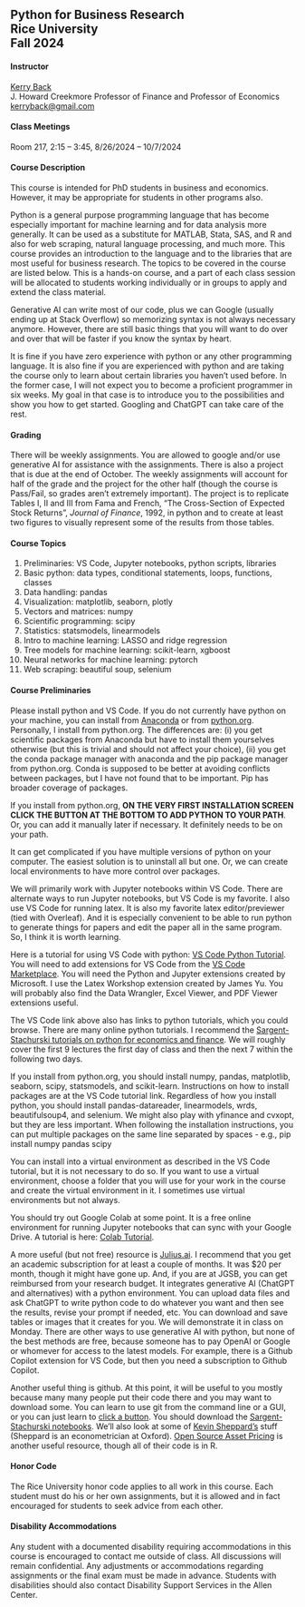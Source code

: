 ## Python for Business Research<br>Rice University<br>Fall 2024

#### Instructor

[Kerry Back](http://kerryback.com)
<br>
J. Howard Creekmore Professor of Finance and Professor of Economics<br>
<a href="mailto:kerryback@gmail.com">kerryback@gmail.com</a>

   
#### Class Meetings

Room 217, 2:15 -- 3:45, 8/26/2024 -- 10/7/2024

#### Course Description   

This course is intended for PhD students in business and economics.  However, it may be appropriate for students in other programs also.

Python is a general purpose programming language that has become especially important for machine learning and for data analysis more generally.  It can be used as a substitute for MATLAB, Stata, SAS, and R and also for web scraping, natural language processing, and much more.  This course provides an introduction to the language and to the 
libraries that are most useful for business research.  The topics to be covered in the course are listed below.  This is a hands-on course, and a part of each class session will be allocated to students working individually or in groups to apply and extend the class material.  

Generative AI can write most of our code, plus we can Google (usually ending up at Stack Overflow) so memorizing syntax is not always necessary anymore.  However, there are still basic things that you will want to do over and over that will be faster if you know the syntax by heart.  

It is fine if you have zero experience with python or any other programming language.  It is also fine if you are experienced with python and are taking the course only to learn about certain libraries you haven't used before.  In the former case, I will not expect you to become a proficient programmer in six weeks.  My goal in that case is to introduce you to the possibilities and show you how to get started.  Googling and ChatGPT can take care of the rest.

#### Grading

There will be weekly assignments.  You are allowed to google and/or use generative AI for assistance with the assignments.  There is also a project that is due at the end of October.  The weekly assignments will account for half of the grade and the project for the other half (though the course is Pass/Fail, so grades aren't extremely important).  The project is to replicate Tables I, II and III from Fama and French, "The Cross-Section of Expected Stock Returns", *Journal of Finance*, 1992, in python and to create at least two figures to visually represent some of the results from those tables.

#### Course Topics

1. Preliminaries: VS Code, Jupyter notebooks, python scripts, libraries
2. Basic python: data types, conditional statements, loops, functions, classes
3. Data handling: pandas
4. Visualization: matplotlib, seaborn, plotly
5. Vectors and matrices: numpy
6. Scientific programming: scipy
7. Statistics: statsmodels, linearmodels
8. Intro to machine learning: LASSO and ridge regression
9. Tree models for machine learning: scikit-learn, xgboost
10. Neural networks for machine learning: pytorch
11. Web scraping: beautiful soup, selenium


#### Course Preliminaries

Please install python and VS Code. If you do not currently have python on your machine, you can install from [Anaconda](https://www.anaconda.com/download) or from [python.org](https://www.python.org/).  Personally, I install from python.org.  The differences are: (i) you get scientific packages from Anaconda but have to install them yourselves otherwise (but this is trivial and should not affect your choice), (ii) you get the conda package manager with anaconda and the pip package manager from python.org.  Conda is supposed to be better at avoiding conflicts between packages, but I have not found that to be important.  Pip has broader coverage of packages.  

If you install from python.org, **ON THE VERY FIRST INSTALLATION SCREEN CLICK THE BUTTON AT THE BOTTOM TO ADD PYTHON TO YOUR PATH**.  Or, you can add it manually later if necessary.  It definitely needs to be on your path.

It can get complicated if you have multiple versions of python on your computer.  The easiest solution is to uninstall all but one.  Or, we can create local environments to have more control over packages.

We will primarily work with Jupyter notebooks within VS Code.  There are alternate ways to run Jupyter notebooks, but VS Code is my favorite.  I also use VS Code for running latex.  It is also my favorite latex editor/previewer (tied with Overleaf).  And it is especially convenient to be able to run python to generate things for papers and edit the paper all in the same program.  So, I think it is worth learning.

Here is a tutorial for using VS Code with python: [VS Code Python Tutorial](https://code.visualstudio.com/docs/python/python-tutorial).
You will need to add extensions for VS Code from the [VS Code Marketplace](https://marketplace.visualstudio.com/vscode).  You will need the Python and Jupyter extensions created by Microsoft.  I use the Latex Workshop extension created by James Yu.  You will probably also find the Data Wrangler, Excel Viewer, and PDF Viewer extensions useful.

The VS Code link above also has links to python tutorials, which you could browse.  There are many online python tutorials.  I recommend the [Sargent-Stachurski tutorials on python for economics and finance](https://python-programming.quantecon.org/intro.html).  We will roughly cover the first 9 lectures the first day of class and then the next 7 within the following two days.

If you install from python.org, you should install numpy, pandas, matplotlib, seaborn, scipy, statsmodels, and scikit-learn.  Instructions on how to install packages are at the VS Code tutorial link.  Regardless of how you install python, you should install pandas-datareader, linearmodels, wrds, beautifulsoup4, and selenium.  We might also play with yfinance and cvxopt, but they are less important.  When following the installation instructions, you can put multiple packages on the same line separated by spaces - e.g., pip install numpy pandas scipy

You can install into a virtual environment as described in the VS Code tutorial, but it is not necessary to do so.  If you want to use a virtual environment, choose a folder that you will use for your work in the course and create the virtual environment in it.  I sometimes use virtual environments but not always.

You should try out Google Colab at some point.  It is a free online environment for running Jupyter notebooks that can sync with your Google Drive.  A tutorial is here: [Colab Tutorial](https://colab.research.google.com/drive/16pBJQePbqkz3QFV54L4NIkOn1kwpuRrj).

A more useful (but not free) resource is [Julius.ai](https://julius.ai/).  I recommend that you get an academic subscription for at least a couple of months.  It was $20 per month, though it might have gone up.  And, if you are at JGSB, you can get reimbursed from your research budget.  It integrates generative AI (ChatGPT and alternatives) with a python environment.  You can upload data files and ask ChatGPT to write python code to do whatever you want and then see the results, revise your prompt if needed, etc.  You can download and save tables or images that it creates for you.  We will demonstrate it in class on Monday.  There are other ways to use generative AI with python, but none of the best methods are free, because someone has to pay OpenAI or Google or whomever for access to the latest models.  For example, there is a Github Copilot extension for VS Code, but then you need a subscription to Github Copilot.

Another useful thing is github.  At this point, it will be useful to you mostly because many many  people put their code there and you may want to download some.  You can learn to use git from the command line or a GUI, or you can just learn to [click a button](https://stackoverflow.com/questions/6466945/fastest-way-to-download-a-github-repository).  You should download the [Sargent-Stachurski notebooks](https://github.com/QuantEcon/QuantEcon.py).  We'll also look at some of [Kevin Sheppard's](https://github.com/bashtage) stuff (Sheppard is an econometrician at Oxford).  [Open Source Asset Pricing](https://github.com/OpenSourceAP/CrossSection/) is another useful resource, though all of their code is in R.

#### Honor Code

The Rice University honor code applies to all work in this course.  Each student must do his or her own assignments, but it is allowed and in fact encouraged for students to seek advice from each other. 

#### Disability Accommodations

Any student with a documented disability requiring accommodations in this course is encouraged to
contact me outside of class. All discussions will remain confidential. Any adjustments or accommodations
regarding assignments or the final exam must be made in advance. Students with disabilities
should also contact Disability Support Services in the Allen Center.




